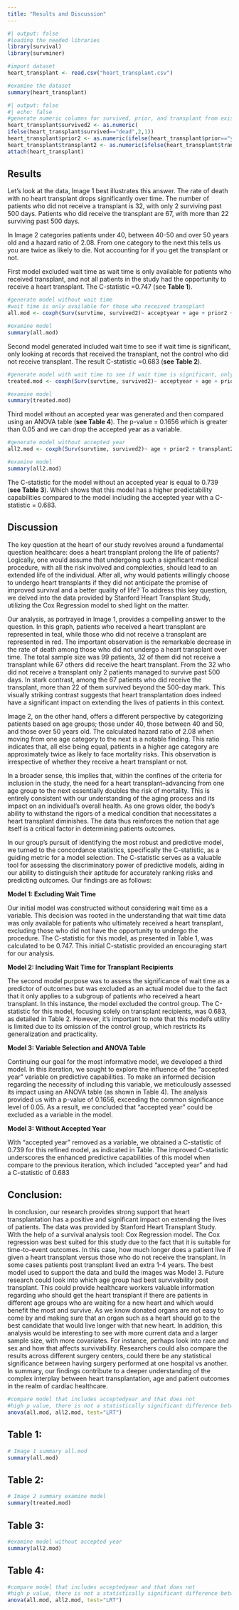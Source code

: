 ```yaml
---
title: "Results and Discussion"
---
```


```r
#| output: false
#loading the needed libraries 
library(survival)
library(survminer)
```

```r
#import dataset 
heart_transplant <- read.csv("heart_transplant.csv")
```

```r
#examine the dataset 
summary(heart_transplant)
```

```r
#| output: false
#| echo: false
#generate numeric columns for survived, prior, and transplant from existing charachter columns
heart_transplant$survived2 <- as.numeric(
ifelse(heart_transplant$survived=="dead",2,1))
heart_transplant$prior2 <- as.numeric(ifelse(heart_transplant$prior=="yes",1,0))
heart_transplant$transplant2 <- as.numeric(ifelse(heart_transplant$transplant=="treatment",1,0))
attach(heart_transplant)
```

## Results

Let's look at the data, Image 1 best illustrates this answer. The rate of death with no heart transplant drops significantly over time. The number of patients who did not receive a transplant is 32, with only 2 surviving past 500 days. Patients who did receive the transplant are 67, with more than 22 surviving past 500 days. 

In Image 2 categories patients under 40, between 40-50 and over 50 years old and a hazard ratio of 2.08. From one category to the next this tells us you are twice as likely to die. Not accounting for if you get the transplant or not.

First model excluded wait time as wait time is only available for patients who received transplant, and not all patients in the study had the opportunity to receive a heart transplant. The C-statistic =0.747 (see **Table 1**).

```r
#generate model without wait time
#wait time is only available for those who received transplant
all.mod <- coxph(Surv(survtime, survived2)~ acceptyear + age + prior2 + transplant2)

#examine model
summary(all.mod)
```

Second model generated included wait time to see if wait time is significant, only looking at records that received the transplant, not the control who did not receive transplant. The result C-statistic =0.683 (**see Table 2**). 

```r
#generate model with wait time to see if wait time is significant, only looks at records that received the transplant not the control who did not receive transplant
treated.mod <- coxph(Surv(survtime, survived2)~ acceptyear + age + prior2 + wait)

#examine model
summary(treated.mod)
```

Third model without an accepted year was generated and then compared using an ANOVA table (**see Table 4**). The p-value = 0.1656 which is greater than 0.05 and we can drop the accepted year as a variable.

```r
#generate model without accepted year
all2.mod <- coxph(Surv(survtime, survived2)~ age + prior2 + transplant2)

#examine model
summary(all2.mod)
```

The C-statistic for the model without an accepted year is equal to 0.739 (**see Table 3**). Which shows that this model has a higher predictability capabilities compared to the model including the accepted year with a C-statistic = 0.683.

## Discussion

The key question at the heart of our study revolves around a fundamental question healthcare: does a heart transplant prolong the life of patients? Logically, one would assume that undergoing such a significant medical procedure, with all the risk involved and complexities, should lead to an extended life of the individual. After all, why would patients willingly choose to undergo heart transplants if they did not anticipate the promise of improved survival and a better quality of life? To address this key question, we delved into the data provided by Stanford Heart Transplant Study, utilizing the Cox Regression model to shed light on the matter.

Our analysis, as portrayed in Image 1, provides a compelling answer to the question. In this graph, patients who received a heart transplant are represented in teal, while those who did not receive a transplant are represented in red. The important observation is the remarkable decrease in the rate of death among those who did not undergo a heart transplant over time. The total sample size was 99 patients, 32 of them did not receive a transplant while 67 others did receive the heart transplant. From the 32 who did not receive a transplant only 2 patients managed to survive past 500 days. In stark contrast, among the 67 patients who did receive the transplant, more than 22 of them survived beyond the 500-day mark. This visually striking contrast suggests that heart transplantation does indeed have a significant impact on extending the lives of patients in this context.

Image 2, on the other hand, offers a different perspective by categorizing patients based on age groups; those under 40, those between 40 and 50, and those over 50 years old. The calculated hazard ratio of 2.08 when moving from one age category to the next is a notable finding. This ratio indicates that, all else being equal, patients in a higher age category are approximately twice as likely to face mortality risks. This observation is irrespective of whether they receive a heart transplant or not.

In a broader sense, this implies that, within the confines of the criteria for inclusion in the study, the need for a heart transplant--advancing from one age group to the next essentially doubles the risk of mortality. This is entirely consistent with our understanding of the aging process and its impact on an individual's overall health. As one grows older, the body's ability to withstand the rigors of a medical condition that necessitates a heart transplant diminishes. The data thus reinforces the notion that age itself is a critical factor in determining patients outcomes.

In our group's pursuit of identifying the most robust and predictive model, we turned to the concordance statistics, specifically the C-statistic, as a guiding metric for a model selection. The C-statistic serves as a valuable tool for assessing the discriminatory power of predictive models, aiding in our ability to distinguish their aptitude for accurately ranking risks and predicting outcomes. Our findings are as follows:

**Model 1: Excluding Wait Time**

Our initial model was constructed without considering wait time as a variable. This decision was rooted in the understanding that wait time data was only available for patients who ultimately received a heart transplant, excluding those who did not have the opportunity to undergo the procedure. The C-statistic for this model, as presented in Table 1, was calculated to be 0.747. This initial C-statistic provided an encouraging start for our analysis.

**Model 2: Including Wait Time for Transplant Recipients**

The second model purpose was to assess the significance of wait time as a predictor of outcomes but was excluded as an actual model due to the fact that it only applies to a subgroup of patients who received a heart transplant. In this instance, the model excluded the control group. The C-statistic for this model, focusing solely on transplant recipients, was 0.683, as detailed in Table 2. However, it's important to note that this model's utility is limited due to its omission of the control group, which restricts its generalization and practicality.

**Model 3: Variable Selection and ANOVA Table**

Continuing our goal for the most informative model, we developed a third model. In this iteration, we sought to explore the influence of the "accepted year" variable on predictive capabilities. To make an informed decision regarding the necessity of including this variable, we meticulously assessed its impact using an ANOVA table (as shown in Table 4). The analysis provided us with a p-value of 0.1656, exceeding the common significance level of 0.05. As a result, we concluded that "accepted year" could be excluded as a variable in the model.

**Model 3: Without Accepted Year**

With "accepted year" removed as a variable, we obtained a C-statistic of 0.739 for this refined model, as indicated in Table. The improved C-statistic underscores the enhanced predictive capabilities of this model when compare to the previous iteration, which included "accepted year" and had a C-statistic of 0.683

## Conclusion:

In conclusion, our research provides strong support that heart transplantation has a positive and significant impact on extending the lives of patients. The data was provided by Stanford Heart Transplant Study. With the help of a survival analysis tool: Cox Regression model. The Cox regression was best suited for this study due to the fact that it is suitable for time-to-event outcomes. In this case, how much longer does a patient live if given a heart transplant versus those who do not receive the transplant. In some cases patients post transplant lived an extra 1-4 years. The best model used to support the data and build the images was Model 3. Future research could look into which age group had best survivability post transplant. This could provide healthcare workers valuable information regarding who should get the heart transplant if there are patients in different age groups who are waiting for a new heart and which would benefit the most and survive. As we know donated organs are not easy to come by and making sure that an organ such as a heart should go to the best candidate that would live longer with that new heart. In addition, this analysis would be interesting to see with more current data and a larger sample size, with more covariates. For instance, perhaps look into race and sex and how that affects survivability. Researchers could also compare the results across different surgery centers, could there be any statistical significance between having surgery performed at one hospital vs another. In summary, our findings contribute to a deeper understanding of the complex interplay between heart transplantation, age and patient outcomes in the realm of cardiac healthcare.

```r
#compare model that includes acceptedyear and that does not
#high p value, there is not a statistically significant difference between the two models, can drop the variable
anova(all.mod, all2.mod, test="LRT")
```

## Table **1:**

```r
# Image 1 summary all.mod
summary(all.mod)
```

## Table 2:

```r
# Image 2 summary examine model
summary(treated.mod)
```

## Table 3:

```r
#examine model without accepted year 
summary(all2.mod)
```

## Table 4:

```r
#compare model that includes acceptedyear and that does not
#high p value, there is not a statistically significant difference between the two models, can drop the variable
anova(all.mod, all2.mod, test="LRT")
```
